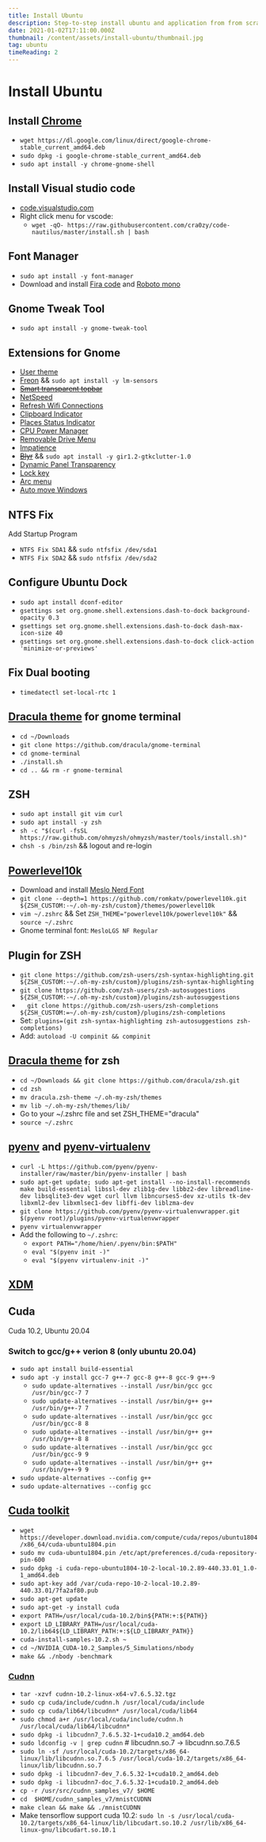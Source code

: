 ```yaml
---
title: Install Ubuntu
description: Step-to-step install ubuntu and application from from scratch.
date: 2021-01-02T17:11:00.000Z
thumbnail: /content/assets/install-ubuntu/thumbnail.jpg
tag: ubuntu
timeReading: 2
---
```


# Install Ubuntu

## Install [Chrome](https://www.google.com/intl/vi_vn/chrome/)
- ```wget https://dl.google.com/linux/direct/google-chrome-stable_current_amd64.deb```
- ```sudo dpkg -i google-chrome-stable_current_amd64.deb```
- ```sudo apt install -y chrome-gnome-shell```

## Install Visual studio code
- [code.visualstudio.com](https://code.visualstudio.com/)
- Right click menu for vscode:
    - ```wget -qO- https://raw.githubusercontent.com/cra0zy/code-nautilus/master/install.sh | bash```

## Font Manager
- ```sudo apt install -y font-manager```
- Download and install [Fira code](https://github.com/tonsky/FiraCode) and [Roboto mono](https://fonts.google.com/specimen/Roboto+Mono)

## Gnome Tweak Tool
- ```sudo apt install -y gnome-tweak-tool```

## Extensions for Gnome
- [User theme](https://extensions.gnome.org/extension/19/user-themes/)
- [Freon](https://extensions.gnome.org/extension/841/freon/) && ```sudo apt install -y lm-sensors```
- [~~Smart transparent topbar~~](https://extensions.gnome.org/extension/2588/fully-transparent-top-bar/)
- [NetSpeed](https://extensions.gnome.org/extension/104/netspeed/)
- [Refresh Wifi Connections](https://extensions.gnome.org/extension/905/refresh-wifi-connections/)
- [Clipboard Indicator](https://extensions.gnome.org/extension/779/clipboard-indicator/)
- [Places Status Indicator](https://extensions.gnome.org/extension/8/places-status-indicator/)
- [CPU Power Manager](https://extensions.gnome.org/extension/945/cpu-power-manager/)
- [Removable Drive Menu](https://extensions.gnome.org/extension/7/removable-drive-menu/)
- [Impatience](https://extensions.gnome.org/extension/277/impatience/)
- [~~Blyr~~](https://extensions.gnome.org/extension/1251/blyr/) && ```sudo apt install -y gir1.2-gtkclutter-1.0```
- [Dynamic Panel Transparency](https://github.com/rockon999/dynamic-panel-transparency)
- [Lock key](https://extensions.gnome.org/extension/36/lock-keys/)
- [Arc menu](https://extensions.gnome.org/extension/1228/arc-menu/)
- [Auto move Windows](https://extensions.gnome.org/extension/16/auto-move-windows/)

## NTFS Fix
Add Startup Program
- ```NTFS Fix SDA1``` && ```sudo ntfsfix /dev/sda1```
- ```NTFS Fix SDA2``` && ```sudo ntfsfix /dev/sda2```

## Configure Ubuntu Dock
- ```sudo apt install dconf-editor```
- ```gsettings set org.gnome.shell.extensions.dash-to-dock background-opacity 0.3```
- ```gsettings set org.gnome.shell.extensions.dash-to-dock dash-max-icon-size 40```
- ```gsettings set org.gnome.shell.extensions.dash-to-dock click-action 'minimize-or-previews'```

## Fix Dual booting
- ```timedatectl set-local-rtc 1```

## [Dracula theme](https://draculatheme.com/) for gnome terminal
- ```cd ~/Downloads```
- ```git clone https://github.com/dracula/gnome-terminal```
- ```cd gnome-terminal```
- ```./install.sh```
- ```cd .. && rm -r gnome-terminal```

## ZSH
- ```sudo apt install git vim curl```
- ```sudo apt install -y zsh```
- ```sh -c "$(curl -fsSL https://raw.github.com/ohmyzsh/ohmyzsh/master/tools/install.sh)"```
- ```chsh -s /bin/zsh``` && logout and re-login

## [Powerlevel10k](https://github.com/romkatv/powerlevel10k)
- Download and install [Meslo Nerd Font](https://github.com/romkatv/powerlevel10k#meslo-nerd-font-patched-for-powerlevel10k)
- ```git clone --depth=1 https://github.com/romkatv/powerlevel10k.git ${ZSH_CUSTOM:-~/.oh-my-zsh/custom}/themes/powerlevel10k```
- ```vim ~/.zshrc``` && Set ```ZSH_THEME="powerlevel10k/powerlevel10k"``` && ```source ~/.zshrc```
- Gnome terminal font: ```MesloLGS NF Regular```

## Plugin for ZSH
- ```git clone https://github.com/zsh-users/zsh-syntax-highlighting.git ${ZSH_CUSTOM:-~/.oh-my-zsh/custom}/plugins/zsh-syntax-highlighting```
- ```git clone https://github.com/zsh-users/zsh-autosuggestions ${ZSH_CUSTOM:-~/.oh-my-zsh/custom}/plugins/zsh-autosuggestions```
- ```  git clone https://github.com/zsh-users/zsh-completions ${ZSH_CUSTOM:=~/.oh-my-zsh/custom}/plugins/zsh-completions```
- Set: ```plugins=(git zsh-syntax-highlighting zsh-autosuggestions zsh-completions)```
- Add: ```autoload -U compinit && compinit```


## [Dracula theme](https://draculatheme.com/) for zsh
- ```cd ~/Downloads && git clone https://github.com/dracula/zsh.git```
- ```cd zsh```
- ```mv dracula.zsh-theme ~/.oh-my-zsh/themes```
- ```mv lib ~/.oh-my-zsh/themes/lib/```
- Go to your ~/.zshrc file and set ZSH_THEME="dracula"
- ```source ~/.zshrc```

## [pyenv](https://github.com/pyenv/pyenv) and [pyenv-virtualenv](https://github.com/pyenv/pyenv-virtualenv) 
- ```curl -L https://github.com/pyenv/pyenv-installer/raw/master/bin/pyenv-installer | bash```
- ```sudo apt-get update; sudo apt-get install --no-install-recommends make build-essential libssl-dev zlib1g-dev libbz2-dev libreadline-dev libsqlite3-dev wget curl llvm libncurses5-dev xz-utils tk-dev libxml2-dev libxmlsec1-dev libffi-dev liblzma-dev```
- ```git clone https://github.com/pyenv/pyenv-virtualenvwrapper.git $(pyenv root)/plugins/pyenv-virtualenvwrapper```
- ```pyenv virtualenvwrapper```
- Add the following to ```~/.zshrc```:
    - ```export PATH="/home/hien/.pyenv/bin:$PATH"```
    - ```eval "$(pyenv init -)"```
    - ```eval "$(pyenv virtualenv-init -)"```

## [XDM](https://subhra74.github.io/xdm/#downloads)

## Cuda
Cuda 10.2, Ubuntu 20.04

### Switch to gcc/g++ verion 8 (only ubuntu 20.04)
- ```sudo apt install build-essential```
- ```sudo apt -y install gcc-7 g++-7 gcc-8 g++-8 gcc-9 g++-9```
    - ```sudo update-alternatives --install /usr/bin/gcc gcc /usr/bin/gcc-7 7```
    - ```sudo update-alternatives --install /usr/bin/g++ g++ /usr/bin/g++-7 7```
    - ```sudo update-alternatives --install /usr/bin/gcc gcc /usr/bin/gcc-8 8```
    - ```sudo update-alternatives --install /usr/bin/g++ g++ /usr/bin/g++-8 8```
    - ```sudo update-alternatives --install /usr/bin/gcc gcc /usr/bin/gcc-9 9```
    - ```sudo update-alternatives --install /usr/bin/g++ g++ /usr/bin/g++-9 9```
- ```sudo update-alternatives --config g++```
- ```sudo update-alternatives --config gcc```

## [Cuda toolkit](https://developer.nvidia.com/cuda-downloads?target_os=Linux&target_arch=x86_64&target_distro=Ubuntu)
- ```wget https://developer.download.nvidia.com/compute/cuda/repos/ubuntu1804/x86_64/cuda-ubuntu1804.pin```
- ```sudo mv cuda-ubuntu1804.pin /etc/apt/preferences.d/cuda-repository-pin-600```
- ```sudo dpkg -i cuda-repo-ubuntu1804-10-2-local-10.2.89-440.33.01_1.0-1_amd64.deb```
- ```sudo apt-key add /var/cuda-repo-10-2-local-10.2.89-440.33.01/7fa2af80.pub```
- ```sudo apt-get update```
- ```sudo apt-get -y install cuda```
- ```export PATH=/usr/local/cuda-10.2/bin${PATH:+:${PATH}}```
- ```export LD_LIBRARY_PATH=/usr/local/cuda-10.2/lib64${LD_LIBRARY_PATH:+:${LD_LIBRARY_PATH}}```
- ```cuda-install-samples-10.2.sh ~```
- ```cd ~/NVIDIA_CUDA-10.2_Samples/5_Simulations/nbody```
- ```make && ./nbody -benchmark```

### [Cudnn](https://developer.nvidia.com/rdp/cudnn-download)
- ```tar -xzvf cudnn-10.2-linux-x64-v7.6.5.32.tgz```
- ```sudo cp cuda/include/cudnn.h /usr/local/cuda/include```
- ```sudo cp cuda/lib64/libcudnn* /usr/local/cuda/lib64```
- ```sudo chmod a+r /usr/local/cuda/include/cudnn.h /usr/local/cuda/lib64/libcudnn*```
- ```sudo dpkg -i libcudnn7_7.6.5.32-1+cuda10.2_amd64.deb```
- ```sudo ldconfig -v | grep cudnn``` # libcudnn.so.7 -> libcudnn.so.7.6.5
- ```sudo ln -sf /usr/local/cuda-10.2/targets/x86_64-linux/lib/libcudnn.so.7.6.5 /usr/local/cuda-10.2/targets/x86_64-linux/lib/libcudnn.so.7```
- ```sudo dpkg -i libcudnn7-dev_7.6.5.32-1+cuda10.2_amd64.deb```
- ```sudo dpkg -i libcudnn7-doc_7.6.5.32-1+cuda10.2_amd64.deb```
- ```cp -r /usr/src/cudnn_samples_v7/ $HOME```
- ```cd  $HOME/cudnn_samples_v7/mnistCUDNN```
- ```make clean && make && ./mnistCUDNN```
- Make tensorflow support cuda 10.2: ```sudo ln -s /usr/local/cuda-10.2/targets/x86_64-linux/lib/libcudart.so.10.2 /usr/lib/x86_64-linux-gnu/libcudart.so.10.1```
